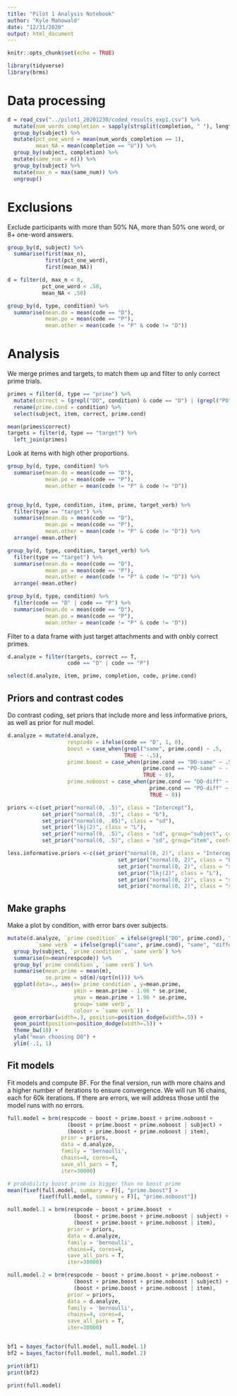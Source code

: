 ```yaml
---
title: "Pilot 1 Analysis Notebook"
author: "Kyle Mahowald"
date: "12/31/2020"
output: html_document
---
```


```r
knitr::opts_chunk$set(echo = TRUE)

library(tidyverse)
library(brms)
```

# Data processing

```r
d = read_csv("../pilot1_20201230/coded_results_exp1.csv") %>%
  mutate(num_words_completion = sapply(strsplit(completion, " "), length)) %>%
  group_by(subject) %>%
  mutate(pct_one_word = mean(num_words_completion == 1),
         mean_NA = mean(completion == "U")) %>%
  group_by(subject, completion) %>%
  mutate(same_num = n()) %>%
  group_by(subject) %>%
  mutate(max_n = max(same_num)) %>%
  ungroup() 
```

# Exclusions

Exclude participants with more than 50% NA, more than 50% one word, or 8+ one-word answers.

```r

group_by(d, subject) %>%
  summarise(first(max_n),
            first(pct_one_word),
            first(mean_NA))

d = filter(d, max_n < 8,
           pct_one_word < .50,
           mean_NA < .50) 

group_by(d, type, condition) %>%
  summarise(mean.do = mean(code == "D"),
            mean.po = mean(code == "P"),
            mean.other = mean(code != "P" & code != "D"))
```

# Analysis 

We merge primes and targets, to match them up and filter to only correct prime trials.

```r
primes = filter(d, type == "prime") %>%
  mutate(correct = (grepl("DO", condition) & code == "D") | (grepl("PO", condition) & code == "P")) %>%
  rename(prime.cond = condition) %>%
  select(subject, item, correct, prime.cond)

mean(primes$correct)
targets = filter(d, type == "target") %>%
  left_join(primes)
```

Look at items with high other proportions.

```r

group_by(d, type, condition) %>%
  summarise(mean.do = mean(code == "D"),
            mean.po = mean(code == "P"),
            mean.other = mean(code != "P" & code != "D"))


group_by(d, type, condition, item, prime, target_verb) %>%
  filter(type == "target") %>%
  summarise(mean.do = mean(code == "D"),
            mean.po = mean(code == "P"),
            mean.other = mean(code != "P" & code != "D")) %>%
  arrange(-mean.other) 

group_by(d, type, condition, target_verb) %>%
  filter(type == "target") %>%
  summarise(mean.do = mean(code == "D"),
            mean.po = mean(code == "P"),
            mean.other = mean(code != "P" & code != "D")) %>%
  arrange(-mean.other)

group_by(d, type, condition) %>%
  filter(code == "D" | code == "P") %>%
  summarise(mean.do = mean(code == "D"),
            mean.po = mean(code == "P"),
            mean.other = mean(code != "P" & code != "D"))

```

Filter to a data frame with just target attachments and with onbly correct primes.

```r

d.analyze = filter(targets, correct == T,
                   code == "D" | code == "P")

select(d.analyze, item, prime, completion, code, prime.cond)
```


## Priors and contrast codes

Do contrast coding, set priors that include more and less informative priors, as well as prior for null model.

```r

d.analyze = mutate(d.analyze,
                   respcode = ifelse(code == "D", 1, 0),
                   boost = case_when(grepl("same", prime.cond) ~ .5,
                                     TRUE ~ -.5),
                   prime.boost = case_when(prime.cond == "DO-same" ~ .5,
                                           prime.cond == "PO-same" ~ -.5,
                                           TRUE ~ 0),
                   prime.noboost = case_when(prime.cond == "DO-diff" ~ .5,
                                             prime.cond == "PO-diff" ~ -.5,
                                             TRUE ~ 0))

priors <-c(set_prior("normal(0, .5)", class = "Intercept"),
           set_prior("normal(0, .5)", class = "b"),
           set_prior("normal(0, .05)", class = "sd"),
           set_prior("lkj(2)", class = "L"),
           set_prior("normal(0, .5)", class = "sd", group="subject", coef="Intercept" ),
           set_prior("normal(0, .5)", class = "sd", group="item", coef="Intercept" ))

less.informative.priors <-c(set_prior("normal(0, 2)", class = "Intercept"),
                                   set_prior("normal(0, 2)", class = "b"),
                                   set_prior("normal(0, 2)", class = "sd"),
                                   set_prior("lkj(2)", class = "L"),
                                   set_prior("normal(0, 2)", class = "sd", group="subj", coef="Intercept" ),
                                   set_prior("normal(0, 2)", class = "sd", group="item", coef="Intercept" ))

```

## Make graphs

Make a plot by condition, with error bars over subjects.


```r
mutate(d.analyze, `prime condition` = ifelse(grepl("DO", prime.cond), "DO", "PO"),
         `same verb` = ifelse(grepl("same", prime.cond), "same", "different")) %>%
  group_by(subject, `prime condition`, `same verb`) %>%
  summarise(m=mean(respcode)) %>%
  group_by(`prime condition`, `same verb`) %>%
  summarise(mean.prime = mean(m),
            se.prime = sd(m)/sqrt(n())) %>%
  ggplot(data=., aes(x=`prime condition`, y=mean.prime,
                     ymin = mean.prime - 1.96 * se.prime,
                     ymax = mean.prime + 1.96 * se.prime,
                     group=`same verb`,
                     colour = `same verb`)) +
  geom_errorbar(width=.3, position=position_dodge(width=.5)) +
  geom_point(position=position_dodge(width=.5)) + 
  theme_bw(18) + 
  ylab("mean choosing DO") + 
  ylim(-.1, 1)
```


## Fit models

Fit models and compute BF. For the final version, run with more chains and a higher number of iterations to ensure convergence. We will run 16 chains, each for 60k iterations. If there are errors, we will address those until the model runs with no errors.

```r

full.model = brm(respcode ~ boost + prime.boost + prime.noboost + 
                   (boost + prime.boost + prime.noboost | subject) + 
                   (boost + prime.boost + prime.noboost | item),
                 prior = priors,
                 data = d.analyze, 
                 family = 'bernoulli',
                 chains=4, cores=4,
                 save_all_pars = T,
                 iter=30000)

# probability boost prime is bigger than no boost prime
mean(fixef(full.model, summary = F)[, "prime.boost"] > 
          fixef(full.model, summary = F)[, "prime.noboost"])

null.model.1 = brm(respcode ~ boost + prime.boost  + 
                     (boost + prime.boost + prime.noboost | subject) + 
                     (boost + prime.boost + prime.noboost | item),
                   prior = priors,
                   data = d.analyze, 
                   family = 'bernoulli',
                   chains=4, cores=4,
                   save_all_pars = T,
                   iter=30000)

null.model.2 = brm(respcode ~ boost + prime.boost + prime.noboost + 
                     (boost + prime.boost + prime.noboost | subject) + 
                     (boost + prime.boost + prime.noboost | item),
                   prior = priors,
                   data = d.analyze, 
                   family = 'bernoulli',
                   chains=4, cores=4,
                   save_all_pars = T,
                   iter=30000)


bf1 = bayes_factor(full.model, null.model.1)
bf2 = bayes_factor(full.model, null.model.2)

print(bf1)
print(bf2)

print(full.model)
```